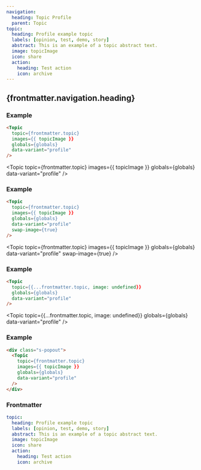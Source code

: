 ```yaml
---
navigation:
  heading: Topic Profile
  parent: Topic
topic:
  heading: Profile example topic
  labels: [opinion, test, demo, story]
  abstract: This is an example of a topic abstract text.
  image: topicImage
  icon: share
  action:
    heading: Test action
    icon: archive
---
```


## {frontmatter.navigation.heading}
### Example
```html
<Topic
  topic={frontmatter.topic}
  images={{ topicImage }}
  globals={globals}
  data-variant="profile"
/>
```
<Topic
  topic={frontmatter.topic}
  images={{ topicImage }}
  globals={globals}
  data-variant="profile"
/>

### Example
```html
<Topic
  topic={frontmatter.topic}
  images={{ topicImage }}
  globals={globals}
  data-variant="profile"
  swap-image={true}
/>
```
<Topic
  topic={frontmatter.topic}
  images={{ topicImage }}
  globals={globals}
  data-variant="profile"
  swap-image={true}
/>

### Example
```html
<Topic
  topic={{...frontmatter.topic, image: undefined}}
  globals={globals}
  data-variant="profile"
/>
```
<Topic
  topic={{...frontmatter.topic, image: undefined}}
  globals={globals}
  data-variant="profile"
/>

### Example
```html
<div class="s-popout">
  <Topic
    topic={frontmatter.topic}
    images={{ topicImage }}
    globals={globals}
    data-variant="profile"
  />
</div>
```
<div class="s-popout">
  <Topic
    topic={frontmatter.topic}
    images={{ topicImage }}
    globals={globals}
    data-variant="profile"
  />
</div>

### Frontmatter
```yaml
topic:
  heading: Profile example topic
  labels: [opinion, test, demo, story]
  abstract: This is an example of a topic abstract text.
  image: topicImage
  icon: share
  action:
    heading: Test action
    icon: archive
```
